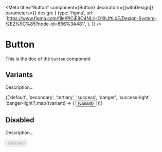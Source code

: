 <!--- Button.stories.mdx --->


<Meta
  title="Button"
  component={Button}
  decorators={[withDesign]}
  parameters={{
    design: {
      type: 'figma',
      url: 'https://www.figma.com/file/PICiE8O4NLrHO1lhJftLdE/Design-System-%E2%9C%85?node-id=866%3A481',
    },
  }}
/>

# Button

This is the doc of the `button` component

## Variants

Description...

<Canvas>
  <Story name="variants">
    {['default', 'secondary', 'tertiary', 'success', 'danger', 'success-light', 'danger-light'].map((variant) => (
      <Box key={variant} paddingBottom={2}>
        <Button variant={variant}>{variant}</Button>
      </Box>
    ))}
  </Story>
</Canvas>

## Disabled

Description...

<Canvas>
  <Story name="disabled">
    <Button disabled>Disabled</Button>
  </Story>
</Canvas>
